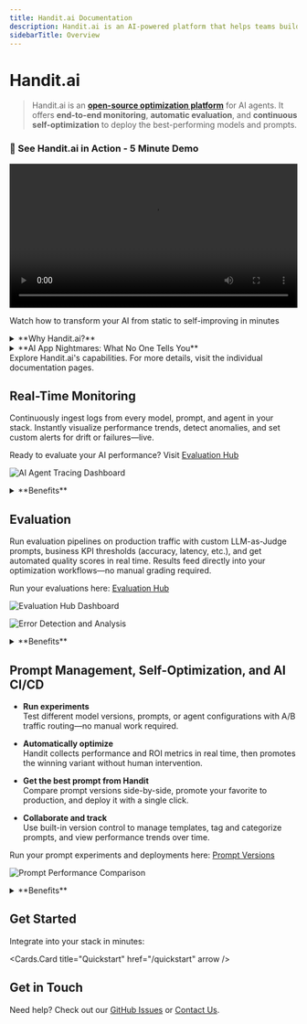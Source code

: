 ```yaml
---
title: Handit.ai Documentation
description: Handit.ai is an AI-powered platform that helps teams build and deploy intelligent applications at scale.
sidebarTitle: Overview
---
```



# Handit.ai

> Handit.ai is an **[open-source optimization platform](https://github.com/Handit-AI/handit.ai)** for AI agents. It offers **end-to-end monitoring**, **automatic evaluation**, and **continuous self-optimization** to deploy the best-performing models and prompts.


<div style={{ 
  background: 'linear-gradient(135deg, #1e293b 0%, #334155 100%)', 
  border: '1px solid #475569',
  borderRadius: '12px', 
  padding: '24px', 
  margin: '24px 0',
  textAlign: 'center'
}}>
  <h3 style={{ margin: '0 0 16px 0', color: '#f8fafc' }}>
    🚀 See Handit.ai in Action - 5 Minute Demo
  </h3>
  <video 
    width="100%" 
    controls
    style={{ 
      borderRadius: '8px', 
      border: '1px solid #64748b',
      maxWidth: '800px',
      margin: '0 auto'
    }}
  >
    <source src="https://storage.googleapis.com/icons-handit/demo%20(1).mp4" type="video/mp4" />
    Your browser does not support the video tag.
  </video>
  <p style={{ 
    margin: '16px 0 0 0', 
    fontSize: '14px', 
    color: '#cbd5e1',
    fontStyle: 'italic'
  }}>
    Watch how to transform your AI from static to self-improving in minutes
  </p>
</div>

<details>
<summary>**Why Handit.ai?**</summary>

- **Easy to use**: Integrates into your stack in minutes.
- **Auto-optimization**: Deploys top-performing models and prompts instantly.
- **Live monitoring**: Tracks performance and failures in real time.
- **Auto-evaluation**: Grades outputs with LLM-as-Judge and custom KPIs on live data.
- **A/B testing**: Automatically surfaces the best variant by ROI.
- **Impact metrics**: Links AI tweaks to cost savings, conversions, and user satisfaction.
- **Proven**: ASPE.ai saw +62.3% accuracy and +97.8% success rate in 48 hours.

**Get started today and unleash your AI's full potential.**

</details>

<details>
<summary>**AI App Nightmares: What No One Tells You**</summary>

Imagine it's 3 AM and you're staring at your console—again. You just fixed that one prompt for the tenth time, only to discover your AI replied to "Uncle Bob" instead of your manager. 😱

At first, you laugh it off. It's "just a glitch." Then it happens again: sometimes it ghosts you completely, sometimes it hijacks the CC line, and once it even quoted a message from two weeks ago like a deranged time traveler. You tweak the prompt, pray to the data gods, and whisper "please and thank you" like a mantra… but two weeks later, the ghost is back.

This isn't a haunted house—it's your AI pipeline. And yes, LLMs can gaslight you. They'll whisper "I didn't do it," even as they rewrite your email thread into gibberish. You patch one leak and another springs open. You think, "There has to be a better way."

[Handit.ai](https://github.com/Handit-AI/handit.ai) is the open-source Ghostbuster for your AI nightmares. With live monitoring, automated A/B hunting, and AI-as-Judge evaluations on real traffic, it spots phantom failures and banishes them before they strike again. No more 3 AM panics or unsent apologies.

**Ready to stop chasing ghosts and start shipping rock-solid AI? Dive into [Handit.ai](https://beta.handit.ai/)**

</details>

<Callout type="info">
  Explore Handit.ai's capabilities. For more details, visit the individual
  documentation pages.
</Callout>

## Real-Time Monitoring

Continuously ingest logs from every model, prompt, and agent in your stack. Instantly visualize performance trends, detect anomalies, and set custom alerts for drift or failures—live.

Ready to evaluate your AI performance? Visit [Evaluation Hub](https://beta.handit.ai/ag-tracing)

![AI Agent Tracing Dashboard](/assets/overview/tracing.png)

<details>
<summary>**Benefits**</summary>

- Ingest logs from models, prompts, and agents in seconds
- Visualize performance trends with interactive dashboards
- Detect anomalies and drift automatically
- Set custom real-time alerts for failures and threshold breaches

</details>

## Evaluation

Run evaluation pipelines on production traffic with custom LLM-as-Judge prompts, business KPI thresholds (accuracy, latency, etc.), and get automated quality scores in real time. Results feed directly into your optimization workflows—no manual grading required.

Run your evaluations here: [Evaluation Hub](https://beta.handit.ai/evaluation-hub)

![Evaluation Hub Dashboard](/assets/overview/evaluation-hub.png)

![Error Detection and Analysis](/assets/overview/evaluation-error-detection.png)

<details>
<summary>**Benefits**</summary>

- Execute LLM-as-Judge prompts on live traffic
- Enforce business KPI thresholds (accuracy, latency, etc.)
- Receive automated quality scores in real time
- Feed results directly into optimization workflows automatically

</details>

## Prompt Management, Self-Optimization, and AI CI/CD

- **Run experiments**  
  Test different model versions, prompts, or agent configurations with A/B traffic routing—no manual work required.

- **Automatically optimize**  
  Handit collects performance and ROI metrics in real time, then promotes the winning variant without human intervention.

- **Get the best prompt from Handit**  
  Compare prompt versions side-by-side, promote your favorite to production, and deploy it with a single click.

- **Collaborate and track**  
  Use built-in version control to manage templates, tag and categorize prompts, and view performance trends over time.


Run your prompt experiments and deployments here: [Prompt Versions](https://beta.handit.ai/prompt-versions)

![Prompt Performance Comparison](/assets/overview/prompt-comparison.png)

<details>
<summary>**Benefits**</summary>

- Launch experiments across model versions, prompts, or agent configs
- Automatically route traffic and gather performance data
- Compare ROI metrics to identify top performers
- Promote winning variants without manual effort
- Centralize prompt templates and version histories
- Tag, categorize, and collaborate on prompts
- Track prompt performance trends over time
- Roll back or fork proven prompts instantly for quick iteration

</details>

## Get Started

Integrate into your stack in minutes:

<Cards.Card title="Quickstart" href="/quickstart" arrow />

## Get in Touch

Need help? Check out our [GitHub Issues](https://github.com/Handit-AI/handit.ai-docs/issues) or [Contact Us](/contact). 